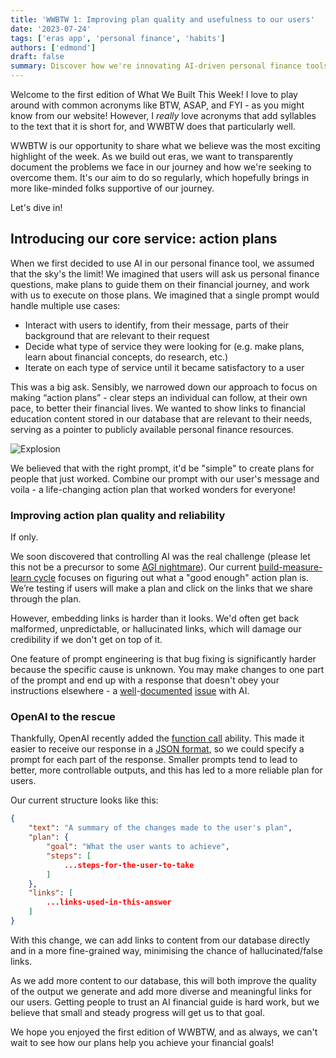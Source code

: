 ```yaml
---
title: 'WWBTW 1: Improving plan quality and usefulness to our users'
date: '2023-07-24'
tags: ['eras app', 'personal finance', 'habits']
authors: ['edmond']
draft: false
summary: Discover how we're innovating AI-driven personal finance tools, focusing on reliable action plans and leveraging OpenAI for better outcomes.
---
```


Welcome to the first edition of What We Built This Week! I love to play around with common acronyms like BTW, ASAP, and FYI - as you might know from our website! However, I <em>really</em> love acronyms that add syllables to the text that it is short for, and WWBTW does that particularly well.

WWBTW is our opportunity to share what we believe was the most exciting highlight of the week. As we build out eras, we want to transparently document the problems we face in our journey and how we're seeking to overcome them. It's our aim to do so regularly, which hopefully brings in more like-minded folks supportive of our journey.

Let's dive in!

## Introducing our core service: action plans

When we first decided to use AI in our personal finance tool, we assumed that the sky's the limit! We imagined that users will ask us personal finance questions, make plans to guide them on their financial journey, and work with us to execute on those plans. We imagined that a single prompt would handle multiple use cases:

- Interact with users to identify, from their message, parts of their background that are relevant to their request
- Decide what type of service they were looking for (e.g. make plans, learn about financial concepts, do research, etc.)
- Iterate on each type of service until it became satisfactory to a user

This was a big ask. Sensibly, we narrowed down our approach to focus on making “action plans” - clear steps an individual can follow, at their own pace, to better their financial lives. We wanted to show links to financial education content stored in our database that are relevant to their needs, serving as a pointer to publicly available personal finance resources.

![Explosion](/static/images/explosion.png)

We believed that with the right prompt, it'd be "simple" to create plans for people that just worked. Combine our prompt with our user's message and voila - a life-changing action plan that worked wonders for everyone!

### Improving action plan quality and reliability

If only.

We soon discovered that controlling AI was the real challenge (please let this not be a precursor to some [AGI nightmare](https://en.wikipedia.org/wiki/Existential_risk_from_artificial_general_intelligence)). Our current [build-measure-learn cycle](https://theleanstartup.com/principles) focuses on figuring out what a "good enough" action plan is. We’re testing if users will make a plan and click on the links that we share through the plan.

However, embedding links is harder than it looks. We'd often get back malformed, unpredictable, or hallucinated links, which will damage our credibility if we don't get on top of it.

One feature of prompt engineering is that bug fixing is significantly harder because the specific cause is unknown. You may make changes to one part of the prompt and end up with a response that doesn't obey your instructions elsewhere - a [well](https://github.com/brexhq/prompt-engineering#jailbreaks)-[documented](https://medium.com/@SamiRamly/prompt-attacks-are-llm-jailbreaks-inevitable-f7848cc11122) [issue](https://www.jailbreakchat.com/) with AI.

### OpenAI to the rescue

Thankfully, OpenAI recently added the [function call](https://openai.com/blog/function-calling-and-other-api-updates) ability. This made it easier to receive our response in a [JSON format](https://en.wikipedia.org/wiki/JSON), so we could specify a prompt for each part of the response. Smaller prompts tend to lead to better, more controllable outputs, and this has led to a more reliable plan for users.

Our current structure looks like this:

```json
{
	"text": "A summary of the changes made to the user's plan",
	"plan": {
		"goal": "What the user wants to achieve",
		"steps": [
			...steps-for-the-user-to-take
		]
	},
	"links": [
		...links-used-in-this-answer
	]
}
```

With this change, we can add links to content from our database directly and in a more fine-grained way, minimising the chance of hallucinated/false links.

As we add more content to our database, this will both improve the quality of the output we generate and add more diverse and meaningful links for our users. Getting people to trust an AI financial guide is hard work, but we believe that small and steady progress will get us to that goal.

We hope you enjoyed the first edition of WWBTW, and as always, we can't wait to see how our plans help you achieve your financial goals!
